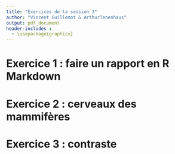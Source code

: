 ```yaml
---
title: "Exercices de la session 3"
author: "Vincent Guillemot & ArthurTenenhaus"
output: pdf_document
header-includes :
  - \usepackage{graphicx}
---
```


# Exercice 1 : faire un rapport en R Markdown

# Exercice 2 : cerveaux des mammifères

# Exercice 3 : contraste



